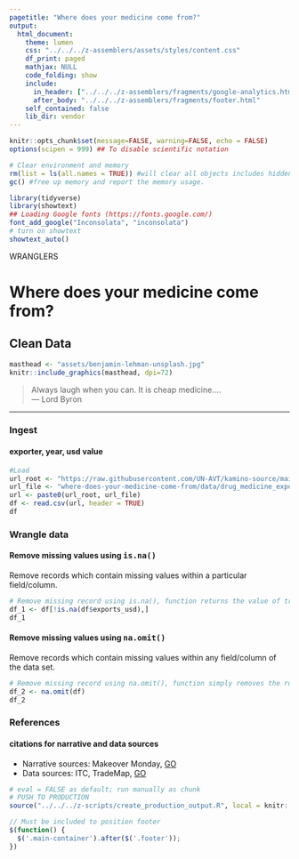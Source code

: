 ```yaml
---
pagetitle: "Where does your medicine come from?"
output: 
  html_document:
    theme: lumen
    css: "../../../z-assemblers/assets/styles/content.css"
    df_print: paged
    mathjax: NULL
    code_folding: show
    include:
      in_header: ["../../../z-assemblers/fragments/google-analytics.html", "../../../z-assemblers/fragments/header.html"]
      after_body: "../../../z-assemblers/fragments/footer.html"
    self_contained: false
    lib_dir: vendor
---
```


```r

knitr::opts_chunk$set(message=FALSE, warning=FALSE, echo = FALSE)
options(scipen = 999) ## To disable scientific notation

# Clear environment and memory
rm(list = ls(all.names = TRUE)) #will clear all objects includes hidden objects.
gc() #free up memory and report the memory usage.

library(tidyverse)
library(showtext)
## Loading Google fonts (https://fonts.google.com/)
font_add_google("Inconsolata", "inconsolata")
# turn on showtext
showtext_auto()

```

<div class="activity">
WRANGLERS 
</div>

# Where does your medicine come from?
## Clean Data

```r

masthead <- "assets/benjamin-lehman-unsplash.jpg"
knitr::include_graphics(masthead, dpi=72)

```


> Always laugh when you can. It is cheap medicine....\
--- Lord Byron\

***


### Ingest
#### exporter, year, usd value

```r

#Load
url_root <- "https://raw.githubusercontent.com/UN-AVT/kamino-source/main/sources/0-shared/data/"
url_file <- "where-does-your-medicine-come-from/data/drug_medicine_exports.csv"
url <- paste0(url_root, url_file)
df <- read.csv(url, header = TRUE)
df

```

### Wrangle data
#### Remove missing values using <kbd>is.na()</kbd> 
Remove records which contain missing values within a particular field/column.

```r

# Remove missing record using is.na(), function returns the value of true for each data point that is NA.
df_1 <- df[!is.na(df$exports_usd),]
df_1 

```
#### Remove missing values using <kbd>na.omit()</kbd> 
Remove records which contain missing values within any field/column of the data set.

```r

# Remove missing record using na.omit(), function simply removes the rows of data containing the NA value
df_2 <- na.omit(df)
df_2 

```

### References
#### citations for narrative and data sources

* Narrative sources: Makeover Monday, [GO](https://data.world/makeovermonday/2018w8-where-does-your-medicine-come-from){target="_blank"}
* Data sources: ITC, TradeMap, [GO](https://www.trademap.org/Country_SelProduct_TS.aspx?nvpm=1%7c%7c%7c%7c%7cTOTAL%7c%7c%7c2%7c1%7c1%7c2%7c2%7c1%7c2%7c1%7c%7c1){target="_blank"}


```r

# eval = FALSE as default; run manually as chunk
# PUSH TO PRODUCTION
source("../../../z-scripts/create_production_output.R", local = knitr::knit_global())

```



```js

// Must be included to position footer
$(function() {
  $('.main-container').after($('.footer'));
})

```
